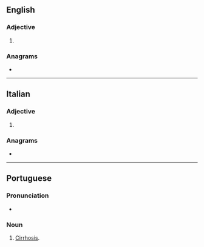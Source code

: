 ==English==

===Adjective===
{{en-adj|-}}

# {{alternative spelling of|en|cirrhose}}

===Anagrams===
* {{anagrams|en|a=ceiorrs|Crosier|corries|crosier|orrices}}

----

==Italian==

===Adjective===
{{head|it|adjective form}}

# {{feminine plural of|it|cirroso}}

===Anagrams===
* {{anagrams|it|a=ceiorrs|ricorse|sciorre}}

----

==Portuguese==

===Pronunciation===
* {{rhymes|pt|ɔzi}}

===Noun===
{{pt-noun|f}}

# [[cirrhosis|Cirrhosis]].